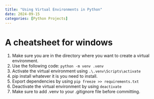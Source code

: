 ```yaml
---
title: "Using Virtual Environments in Python"
date: 2024-09-15
categories: [Python Projects]
---
```


# A cheatsheet for windows

1. Make sure you are in the directory where you want to create a virtual environment.
2. Use the following code: `python -m venv .venv`
3. Activate the virtual environment using `.\.venv\Scripts\activate`
4. pip install whatever it is you need to install. 
5. Export dependencies by using `pip freeze >> requirements.txt`
6. Deactivate the virtual environment by using `deactivate`
7. Make sure to add .venv to your .gitignore file before committing.